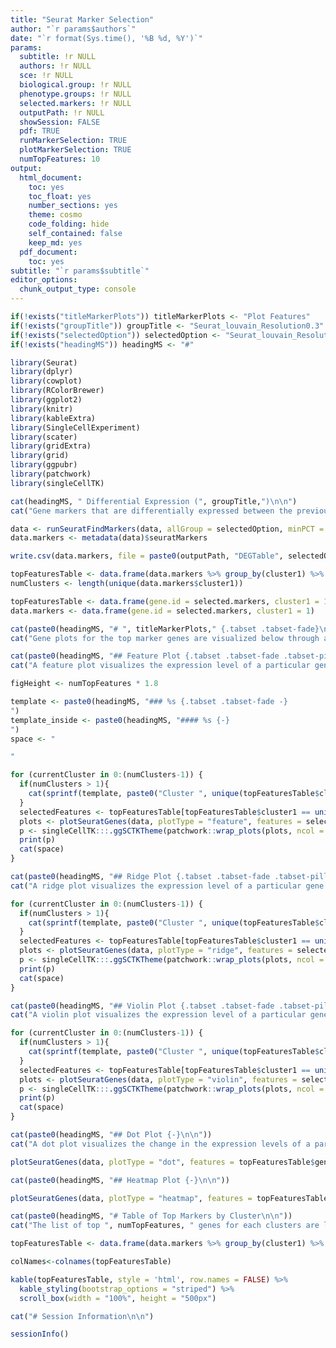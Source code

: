 ```yaml
---
title: "Seurat Marker Selection"
author: "`r params$authors`"
date: "`r format(Sys.time(), '%B %d, %Y')`"
params:
  subtitle: !r NULL
  authors: !r NULL
  sce: !r NULL
  biological.group: !r NULL
  phenotype.groups: !r NULL
  selected.markers: !r NULL
  outputPath: !r NULL
  showSession: FALSE
  pdf: TRUE
  runMarkerSelection: TRUE
  plotMarkerSelection: TRUE
  numTopFeatures: 10
output:
  html_document:
    toc: yes
    toc_float: yes
    number_sections: yes
    theme: cosmo
    code_folding: hide
    self_contained: false
    keep_md: yes
  pdf_document:
    toc: yes
subtitle: "`r params$subtitle`"
editor_options:
  chunk_output_type: console
---
```

```r
if(!exists("titleMarkerPlots")) titleMarkerPlots <- "Plot Features"
if(!exists("groupTitle")) groupTitle <- "Seurat_louvain_Resolution0.3"
if(!exists("selectedOption")) selectedOption <- "Seurat_louvain_Resolution0.3"
if(!exists("headingMS")) headingMS <- "#"
```

```r
library(Seurat)
library(dplyr)
library(cowplot)
library(RColorBrewer)
library(ggplot2)
library(knitr)
library(kableExtra)
library(SingleCellExperiment)
library(scater)
library(gridExtra)
library(grid)
library(ggpubr)
library(patchwork)
library(singleCellTK)
```

```r
cat(headingMS, " Differential Expression (", groupTitle,")\n\n")
cat("Gene markers that are differentially expressed between the previously computed ", selectedOption, " are identified using the Wilcoxon Rank Sum test. Criteria for the identification of these marker genes required them to be detected at a minimum percentage of 25% in either of the two groups of cells (each cluster against all others), and additionally they show 25% log-fold expression difference between two groups.")
```

```r
data <- runSeuratFindMarkers(data, allGroup = selectedOption, minPCT = 0.25, threshUse = 0.25, verbose = FALSE)
data.markers <- metadata(data)$seuratMarkers

write.csv(data.markers, file = paste0(outputPath, "DEGTable", selectedOption, "-", gsub(" ", "_", Sys.Date()), ".csv"), row.names = FALSE)

topFeaturesTable <- data.frame(data.markers %>% group_by(cluster1) %>% top_n(numTopFeatures, avg_log2FC))
numClusters <- length(unique(data.markers$cluster1))

```

```r
topFeaturesTable <- data.frame(gene.id = selected.markers, cluster1 = 1)
data.markers <- data.frame(gene.id = selected.markers, cluster1 = 1)
```

```r
cat(paste0(headingMS, "# ", titleMarkerPlots," {.tabset .tabset-fade}\n\n"))
cat("Gene plots for the top marker genes are visualized below through a feature plot, ridge plot, violin plot, dot plot and a heatmap plot.")
```

```r
cat(paste0(headingMS, "## Feature Plot {.tabset .tabset-fade .tabset-pills -}\n\n"))
cat("A feature plot visualizes the expression level of a particular gene marker in all cells of the data on a UMAP plot. The feature plots of the top ", numTopFeatures, " marker genes across all clusters are visualized below:")
```

```r
figHeight <- numTopFeatures * 1.8
```

```r
template <- paste0(headingMS, "### %s {.tabset .tabset-fade -}
")
template_inside <- paste0(headingMS, "#### %s {-}
")
space <- "

"
```

```r
for (currentCluster in 0:(numClusters-1)) {
  if(numClusters > 1){
    cat(sprintf(template, paste0("Cluster ", unique(topFeaturesTable$cluster1)[currentCluster+1])))
  }
  selectedFeatures <- topFeaturesTable[topFeaturesTable$cluster1 == unique(data.markers$cluster1)[currentCluster+1], ]$gene.id
  plots <- plotSeuratGenes(data, plotType = "feature", features = selectedFeatures, groupVariable = selectedOption, ncol = 1, cols = c("grey", "blue"))
  p <- singleCellTK:::.ggSCTKTheme(patchwork::wrap_plots(plots, ncol = 2))
  print(p)
  cat(space)
}
```

```r
cat(paste0(headingMS, "## Ridge Plot {.tabset .tabset-fade .tabset-pills -}\n\n"))
cat("A ridge plot visualizes the expression level of a particular gene marker in all cells of the data separated by clusters in the form of ridges. The ridge plots of the top ", numTopFeatures, " marker genes across all clusters are visualized below:")
```

```r
for (currentCluster in 0:(numClusters-1)) {
  if(numClusters > 1){
    cat(sprintf(template, paste0("Cluster ", unique(topFeaturesTable$cluster1)[currentCluster+1])))
  }
  selectedFeatures <- topFeaturesTable[topFeaturesTable$cluster1 == unique(data.markers$cluster1)[currentCluster+1], ]$gene.id
  plots <- plotSeuratGenes(data, plotType = "ridge", features = selectedFeatures, groupVariable = selectedOption, ncol = 1, cols = c("grey", "blue"))
  p <- singleCellTK:::.ggSCTKTheme(patchwork::wrap_plots(plots, ncol = 2))
  print(p)
  cat(space)
}
```

```r
cat(paste0(headingMS, "## Violin Plot {.tabset .tabset-fade .tabset-pills -}\n\n"))
cat("A violin plot visualizes the expression level of a particular gene marker in all cells of the data separated by clusters. The violin plots of the top ", numTopFeatures, " marker genes separated across all clusters are visualized below:")
```

```r
for (currentCluster in 0:(numClusters-1)) {
  if(numClusters > 1){
    cat(sprintf(template, paste0("Cluster ", unique(topFeaturesTable$cluster1)[currentCluster+1])))
  }
  selectedFeatures <- topFeaturesTable[topFeaturesTable$cluster1 == unique(data.markers$cluster1)[currentCluster+1], ]$gene.id
  plots <- plotSeuratGenes(data, plotType = "violin", features = selectedFeatures, groupVariable = selectedOption, ncol = 1, cols = c("grey", "blue"))
  p <- singleCellTK:::.ggSCTKTheme(patchwork::wrap_plots(plots, ncol = 2))
  print(p)
  cat(space)
}
```

```r
cat(paste0(headingMS, "## Dot Plot {-}\n\n"))
cat("A dot plot visualizes the change in the expression levels of a particular gene marker in all cells of the data separated by clusters in the form of dots where the color of the dots indicate the expression level of that gene in a cluster and the size of the dot indicates the total percentage of the cells in that cluster.")
```

```r
plotSeuratGenes(data, plotType = "dot", features = topFeaturesTable$gene.id, groupVariable = selectedOption, ncol = 1, cols = c("grey", "blue")) + theme(axis.text.x = element_text(angle = 90, size = 7), legend.text = element_text(size = 8), legend.key.size = unit(0.4, "cm"), legend.position = "top")
```

```r
cat(paste0(headingMS, "## Heatmap Plot {-}\n\n"))
```

```r
plotSeuratGenes(data, plotType = "heatmap", features = topFeaturesTable$gene.id, groupVariable = selectedOption, ncol = 1, cols = c("grey", "blue")) + theme(axis.text.y = element_text(size = 8), legend.text = element_text(size = 8), legend.key.size = unit(0.5, "cm"), legend.position = "top")
```

```r
cat(paste0(headingMS, "# Table of Top Markers by Cluster\n\n"))
cat("The list of top ", numTopFeatures, " genes for each clusters are listed below:")
```

```r
topFeaturesTable <- data.frame(data.markers %>% group_by(cluster1) %>% top_n(numTopFeatures, avg_log2FC))

colNames<-colnames(topFeaturesTable)

kable(topFeaturesTable, style = 'html', row.names = FALSE) %>%
  kable_styling(bootstrap_options = "striped") %>%
  scroll_box(width = "100%", height = "500px")
```

```r
cat("# Session Information\n\n")
```

```r
sessionInfo()
```
